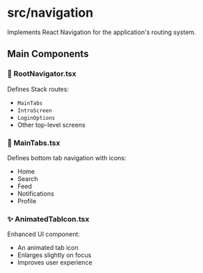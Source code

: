 # src/navigation

Implements React Navigation for the application's routing system.

## Main Components

### 🧭 RootNavigator.tsx
Defines Stack routes:
- `MainTabs`
- `IntroScreen`
- `LoginOptions`
- Other top-level screens

### 📱 MainTabs.tsx
Defines bottom tab navigation with icons:
- Home
- Search
- Feed
- Notifications
- Profile

### ✨ AnimatedTabIcon.tsx
Enhanced UI component:
- An animated tab icon
- Enlarges slightly on focus
- Improves user experience